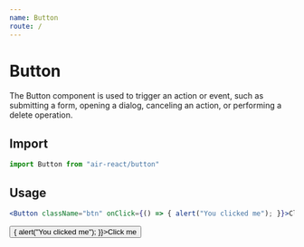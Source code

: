 ```yaml
---
name: Button
route: /
---
```



# Button
The Button component is used to trigger an action or event, such as submitting a form, opening a dialog, canceling an action, or performing a delete operation.

## Import

```js
import Button from "air-react/button"
```
## Usage

```jsx
<Button className="btn" onClick={() => { alert("You clicked me"); }}>Click me</Button>
```

<Playground>
  <Button className="btn" onClick={() => { alert("You clicked me"); }}>Click me</Button>
</Playground>
